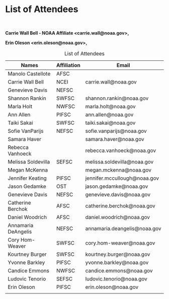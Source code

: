 # List of Attendees

**\
**

**Carrie Wall Bell - NOAA Affiliate \<carrie.wall\@noaa.gov\>,**

**Erin Oleson \<erin.oleson\@noaa.gov\>,**

| Names               | Affiliation | Email                         |
|---------------------|-------------|-------------------------------|
| Manolo Castellote   | AFSC        |                               |
| Carrie Wall Bell    | NCEI        | carrie.wall\@noaa.gov         |
| Genevieve Davis     | NEFSC       |                               |
| Shannon Rankin      | SWFSC       | shannon.rankin\@noaa.gov      |
| Marla Holt          | NWFSC       | marla.holt\@noaa.gov          |
| Ann Allen           | PIFSC       | ann.allen\@noaa.gov           |
| Taiki Sakai         | SWFSC       | taiki.sakai\@noaa.gov         |
| Sofie VanParijs     | NEFSC       | sofie.vanparijs\@noaa.gov     |
| Samara Haver        |             | samara.haver\@noaa.gov        |
| Rebecca Vanhoeck    |             | rebecca.vanhoeck\@noaa.gov    |
| Melissa Soldevilla  | SEFSC       | melissa.soldevilla\@noaa.gov  |
| Megan McKenna       |             | megan.mckenna\@noaa.gov       |
| Jennifer Keating    | PIFSC       | jennifer.mccullough\@noaa.gov |
| Jason Gedamke       | OST         | jason.gedamke\@noaa.gov       |
| Genevieve Davis     | NEFSC       | genevieve.davis\@noaa.gov     |
| Catherine Berchok   | AFSC        | catherine.berchok\@noaa.gov   |
| Daniel Woodrich     | AFSC        | daniel.woodrich\@noaa.gov     |
| Annamaria DeAngelis | NEFSC       | annamaria.deangelis\@noaa.gov |
| Cory Hom-Weaver     | SWFSC       | cory.hom-weaver\@noaa.gov     |
| Kourtney Burger     | SWFSC       | kourtney.burger\@noaa.gov     |
| Yvonne Barkley      | PIFSC       | yvonne.barkley\@noaa.gov      |
| Candice Emmons      | NWFSC       | candice.emmons\@noaa.gov      |
| Ludovic Tenorio     | SEFSC       | ludovic.tenorio\@noaa.gov     |
| Erin Oleson         | PIFSC       | erin.oleson\@noaa.gov         |
|                     |             |                               |

: List of Attendees
